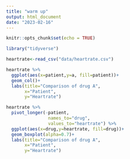 ```yaml
---
title: "warm up"
output: html_document
date: "2023-02-16"
---
```


```r
knitr::opts_chunk$set(echo = TRUE)
```

```r
library("tidyverse")
```
```r
heartrate<-read_csv("data/heartrate.csv")
```
```r
heartrate %>% 
  ggplot(aes(x=patient,y=a, fill=patient))+
  geom_col()+
  labs(title="Comparison of drug A",
       x="Patient",
       y="Heartrate")
```


```r
heartrate %>% 
  pivot_longer(-patient,
                names_to="drug",
                values_to="heartrate") %>% 
  ggplot(aes(x=drug,y=heartrate, fill=drug))+
  geom_boxplot(alpha=0.7)+
  labs(title="Comparison of drug A",
       x="Patient",
       y="Heartrate")
```











